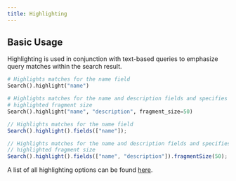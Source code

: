 ```yaml
---
title: Highlighting
---
```


## Basic Usage

Highlighting is used in conjunction with text-based queries to emphasize query matches within the
search result.

<CodeGroup>

```python Python
# Highlights matches for the name field
Search().highlight("name")

# Highlights matches for the name and description fields and specifies the
# highlighted fragment size
Search().highlight("name", "description", fragment_size=50)
```

```typescript Typescript
// Highlights matches for the name field
Search().highlight().fields(["name"]);

// Highlights matches for the name and description fields and specifies the
// highlighted fragment size
Search().highlight().fields(["name", "description"]).fragmentSize(50);
```

</CodeGroup>

A list of all highlighting options can be found
[here](https://opensearch.org/docs/2.2/opensearch/search/highlight/#highlighting-options).
